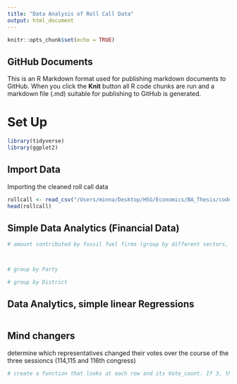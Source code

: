 ```yaml
---
title: "Data Analysis of Roll Call Data"
output: html_document
---
```


```r
knitr::opts_chunk$set(echo = TRUE)
```

## GitHub Documents

This is an R Markdown format used for publishing markdown documents to GitHub. When you click the **Knit** button all R code chunks are run and a markdown file (.md) suitable for publishing to GitHub is generated.

# Set Up

```r
library(tidyverse)
library(ggplot2)
```


## Import Data

Importing the cleaned roll call data
```r
rollcall <- read_csv("/Users/minna/Desktop/HSG/Economics/BA_Thesis/code/data/cleaned_full_rollcall_votes.csv")
head(rollcall)
```


## Simple Data Analytics (Financial Data)

```r
# amount contributed by fossil fuel firms (group by different sectors, and group by dirty, clean)



# group by Party

# group by District
```

## Data Analytics, simple linear Regressions

```r

```

## Mind changers 

determine which representatives changed their votes over the course of the three sessioncs (114,115 and 116th congress)

```r
# create a function that looks at each row and its Vote_count. If 3, then compares 3 observations (Vote.114, Vote.115 and Vote.116) -> do the values change? if yes, where? -> if 2 ->
```


